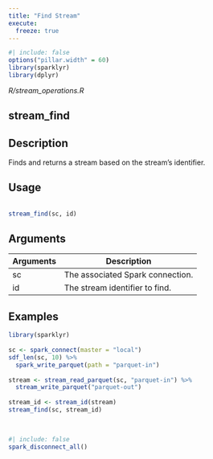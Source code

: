 ```yaml
---
title: "Find Stream"
execute:
  freeze: true
---
```


```r
#| include: false
options("pillar.width" = 60)
library(sparklyr) 
library(dplyr)
```

*R/stream_operations.R*

## stream_find

## Description
 Finds and returns a stream based on the stream's identifier. 


## Usage
```r
 
stream_find(sc, id) 
```

## Arguments
|Arguments|Description|
|---|---|
| sc | The associated Spark connection. |
| id | The stream identifier to find. |





## Examples
```r
library(sparklyr)
 
sc <- spark_connect(master = "local") 
sdf_len(sc, 10) %>% 
  spark_write_parquet(path = "parquet-in") 
 
stream <- stream_read_parquet(sc, "parquet-in") %>% 
  stream_write_parquet("parquet-out") 
 
stream_id <- stream_id(stream) 
stream_find(sc, stream_id) 
 
 
```



```r
#| include: false
spark_disconnect_all()
```
